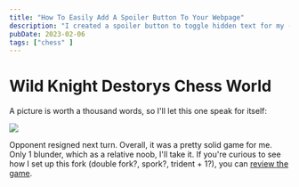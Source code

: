 ```yaml
---
title: "How To Easily Add A Spoiler Button To Your Webpage"
description: "I created a spoiler button to toggle hidden text for my (old) (old) blog, I thought I would share the code here."
pubDate: 2023-02-06
tags: ["chess" ]
---
```


# Wild Knight Destorys Chess World

A picture is worth a thousand words, so I'll let this one speak for itself:

<img src='/images/crazyKnight.webp'/>

Opponent resigned next turn. Overall, it was a pretty solid game for me. Only 1 blunder, which as a relative noob, I'll take it. If you're curious to see how I set up this fork (double fork?, spork?, trident + 1?), you can [review the game](https://www.chess.com/game/live/69416750557).
